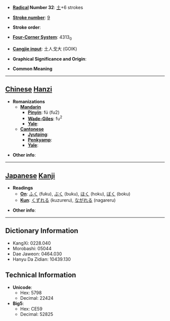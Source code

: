 * '''[[Wiktionary:Chinese radical index| Radical]] Number 32''': [[Wiktionary:Chinese radical index 土|土]]+6 strokes

* '''[[Wiktionary:Chinese total strokes index|Stroke number]]''': [[Wiktionary:Chinese total strokes index 9|9]]

* '''Stroke order''': 

* '''[[Wiktionary:Chinese four corner index|Four-Corner System]]''': 4313<sub>0</sub>

* '''[[Wiktionary:Chinese Cangjie index|Cangjie input]]''': 土人戈大 (GOIK)

* '''Graphical Significance and Origin''': 

* '''Common Meaning'''

----

== [[Chinese]] [[Hanzi]] ==

* '''Romanizations'''
** '''[[Mandarin]]'''
*** '''[[Pinyin]]''': fú (fu2)
*** '''[[Wade-Giles]]''': fu<sup>2</sup>
*** '''[[Yale]]''': 
** '''[[Cantonese]]'''
*** '''[[Jyutping]]''':
*** '''[[Penkyamp]]''': 
*** '''[[Yale]]''': 

* '''Other info''': 

----

== [[Japanese]] [[Kanji]] ==

* '''Readings'''
** '''[[On]]''': [[ふく]] (fuku), [[ぶく]] (buku), [[ほく]] (hoku), [[ぼく]] (boku)
** '''[[Kun]]''': [[くずれる]] (kuzureru), [[ながれる]] (nagareru)

* '''Other info''':  

----

== Dictionary Information ==

* KangXi: 0228.040
* Morobashi: 05044
* Dae Jaweon: 0464.030
* Hanyu Da Zidian: 10439.130

== Technical Information ==

* '''Unicode''':
** Hex: 5798
** Decimal: 22424
* '''Big5''':
** Hex: CE59
** Decimal: 52825